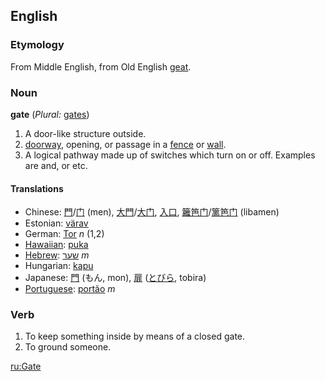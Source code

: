 ==English==
===Etymology===
From Middle English, from Old English [[geat]].
===Noun===
'''gate''' (''Plural:'' [[gates]])

# A door-like structure outside.
# [[doorway]], opening, or passage in a [[fence]] or [[wall]].
# A logical pathway made up of switches which turn on or off. Examples are and, or etc.

====Translations====
*Chinese: [[門]]/[[门]] (men), [[大門]]/[[大门]], [[入口]], [[籬笆门]]/[[篱笆门]] (libamen)
*Estonian: [[värav]]
*German: [[Tor]] ''n'' (1,2)
*[[Hawaiian]]: [[puka]]
*[[Hebrew]]: [[שער]] ''m''
*Hungarian: [[kapu]]
*Japanese: [[門]] (もん, mon), [[扉]] ([[とびら]], tobira)
*[[Portuguese]]: [[portão]] ''m''

===Verb===

#To keep something inside by means of a closed gate.
#To ground someone.

[[ru:Gate]]